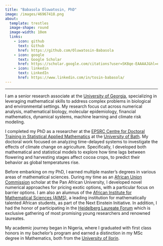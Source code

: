 ```yaml
---
title: "Babasola Oluwatosin, PhD"
image: /images/46967418.png
about: 
  template: trestles
  image-shape: round
  image-width: 10em
  links:
    - icon: github
      text: Github
      href: https://github.com/Oluwatosin-Babasola
    - icon: google
      text: Google Scholar
      href: https://scholar.google.com/citations?user=SK8qe-EAAAAJ&hl=en
    - icon: linkedin
      text: LinkedIn
      href: https://www.linkedin.com/in/tosin-babasola/
---
```


------------------------------------------------------------------------

I am a senior research associate at the [University of Georgia](https://www.uga.edu), specializing in leveraging mathematical skills to address complex problems in biological and environmental settings. My research focus cut across numerical analysis, mathematical biology, molecular epidemiology, financial mathematics, dynamical systems, machine learning and climate risk modeling.

I completed my PhD as a researcher at the [EPSRC Centre for Doctoral Training in Statistical Applied Mathematics](https://www.samba.ac.uk) at the [University of Bath](https://www.bath.ac.uk). My doctoral work focused on analyzing time-delayed systems to investigate the effects of climate change on agriculture. Specifically, I developed both mathematical and statistical models to explore how time lags between flowering and harvesting stages affect cocoa crops, to predict their behavior as global temperatures rise.

Before embarking on my PhD, I earned multiple master’s degrees in various areas of mathematical sciences. During my time as an [African Union Commission](https://www.au.int/en/directorates/education) scholar at the Pan African University, I developed novel numerical approaches for pricing exotic options, with a particular focus on barrier options. I am also an alumnus of the [African Institute for Mathematical Sciences (AIMS)](https://www.aims.ac.za/about-aims-south-africa), a leading institution for mathematically talented African students, as part of the Next Einstein Initiative. In addition, I had the honor of participating in the [Heidelberg Laureate Forum](https://www.Heidelberg-Laureate-Forum.org/about-us/) which is exclusive gathering of  most promising young researchers and renowned laureates.

My academic journey began in Nigeria, where I graduated with first class honors in my bachelor’s program and earned a distinction in my MSc degree in Mathematics, both from the [University of Ilorin](https://www.unilorin.edu.ng/about-us/our-core-values).
